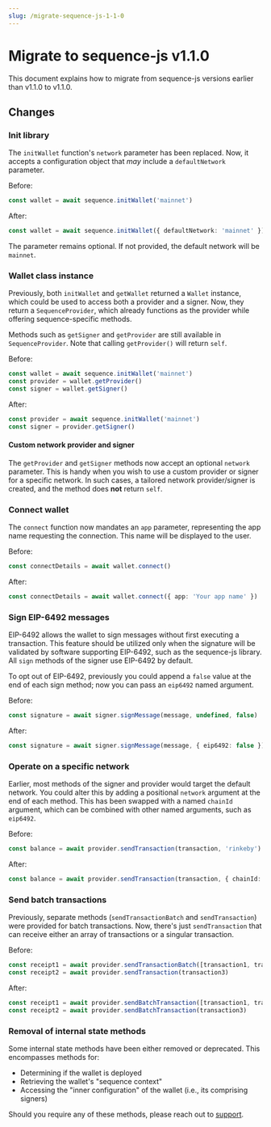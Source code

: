 ```yaml
---
slug: /migrate-sequence-js-1-1-0
---
```


# Migrate to sequence-js v1.1.0 

This document explains how to migrate from sequence-js versions earlier than v1.1.0 to v1.1.0.

## Changes

### Init library

The `initWallet` function's `network` parameter has been replaced. Now, it accepts a configuration object that *may* include a `defaultNetwork` parameter.

Before:

```ts
const wallet = await sequence.initWallet('mainnet')
```

After:

```ts
const wallet = await sequence.initWallet({ defaultNetwork: 'mainnet' })
```

The parameter remains optional. If not provided, the default network will be `mainnet`.

### Wallet class instance

Previously, both `initWallet` and `getWallet` returned a `Wallet` instance, which could be used to access both a provider and a signer. Now, they return a `SequenceProvider`, which already functions as the provider while offering sequence-specific methods.

Methods such as `getSigner` and `getProvider` are still available in `SequenceProvider`. Note that calling `getProvider()` will return `self`.

Before:

```ts
const wallet = await sequence.initWallet('mainnet')
const provider = wallet.getProvider()
const signer = wallet.getSigner()
```

After:

```ts
const provider = await sequence.initWallet('mainnet')
const signer = provider.getSigner()
```

#### Custom network provider and signer

The `getProvider` and `getSigner` methods now accept an optional `network` parameter. This is handy when you wish to use a custom provider or signer for a specific network. In such cases, a tailored network provider/signer is created, and the method does **not** return `self`.

### Connect wallet

The `connect` function now mandates an `app` parameter, representing the app name requesting the connection. This name will be displayed to the user.

Before:

```ts
const connectDetails = await wallet.connect()
```

After:

```ts
const connectDetails = await wallet.connect({ app: 'Your app name' })
```

### Sign EIP-6492 messages

EIP-6492 allows the wallet to sign messages without first executing a transaction. This feature should be utilized only when the signature will be validated by software supporting EIP-6492, such as the sequence-js library. All `sign` methods of the signer use EIP-6492 by default.

To opt out of EIP-6492, previously you could append a `false` value at the end of each sign method; now you can pass an `eip6492` named argument.

Before:

```ts
const signature = await signer.signMessage(message, undefined, false)
```

After:

```ts
const signature = await signer.signMessage(message, { eip6492: false })
```

### Operate on a specific network

Earlier, most methods of the signer and provider would target the default network. You could alter this by adding a positional `network` argument at the end of each method. This has been swapped with a named `chainId` argument, which can be combined with other named arguments, such as `eip6492`.

Before:

```ts
const balance = await provider.sendTransaction(transaction, 'rinkeby')
```

After:

```ts
const balance = await provider.sendTransaction(transaction, { chainId: 'rinkeby' })
```

### Send batch transactions

Previously, separate methods (`sendTransactionBatch` and `sendTransaction`) were provided for batch transactions. Now, there's just `sendTransaction` that can receive either an array of transactions or a singular transaction.

Before:

```ts
const receipt1 = await provider.sendTransactionBatch([transaction1, transaction2])
const receipt2 = await provider.sendTransaction(transaction3)
```

After:

```ts
const receipt1 = await provider.sendBatchTransaction([transaction1, transaction2])
const receipt2 = await provider.sendBatchTransaction(transaction3)
```

### Removal of internal state methods

Some internal state methods have been either removed or deprecated. This encompasses methods for:

- Determining if the wallet is deployed
- Retrieving the wallet's "sequence context"
- Accessing the "inner configuration" of the wallet (i.e., its comprising signers)

Should you require any of these methods, please reach out to [support](./support).
